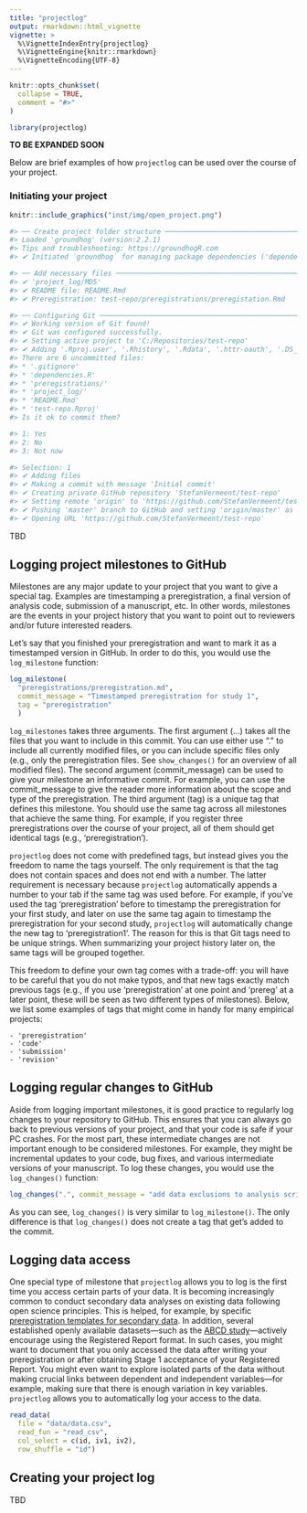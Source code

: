 ```yaml
---
title: "projectlog"
output: rmarkdown::html_vignette
vignette: >
  %\VignetteIndexEntry{projectlog}
  %\VignetteEngine{knitr::rmarkdown}
  %\VignetteEncoding{UTF-8}
---
```


```r
knitr::opts_chunk$set(
  collapse = TRUE,
  comment = "#>"
)
```

```r
library(projectlog)
```

**TO BE EXPANDED SOON**

Below are brief examples of how `projectlog` can be used over the course of your project.

### Initiating your project

```r
knitr::include_graphics("inst/img/open_project.png")
```

```r
#> ── Create project folder structure ───────────────────────────────────────────────────────────────────────────────────
#> Loaded 'groundhog' (version:2.2.1)
#> Tips and troubleshooting: https://groundhogR.com
#> ✔ Initiated `groundhog` for managing package dependencies ('dependencies.R')

#> ── Add necessary files ───────────────────────────────────────────────────────────────────────────────────────────────
#> ✔ 'project_log/MD5'
#> ✔ README file: README.Rmd
#> ✔ Preregistration: test-repo/preregistrations/preregistation.Rmd

#> ── Configuring Git ───────────────────────────────────────────────────────────────────────────────────────────────────
#> ✔ Working version of Git found!
#> ✔ Git was configured successfully.
#> ✔ Setting active project to 'C:/Repositories/test-repo'
#> ✔ Adding '.Rproj.user', '.Rhistory', '.Rdata', '.httr-oauth', '.DS_Store' to '.gitignore'
#> There are 6 uncommitted files:
#> * '.gitignore'
#> * 'dependencies.R'
#> * 'preregistrations/'
#> * 'project_log/'
#> * 'README.Rmd'
#> * 'test-repo.Rproj'
#> Is it ok to commit them?

#> 1: Yes
#> 2: No
#> 3: Not now

#> Selection: 1
#> ✔ Adding files
#> ✔ Making a commit with message 'Initial commit'
#> ✔ Creating private GitHub repository 'StefanVermeent/test-repo'
#> ✔ Setting remote 'origin' to 'https://github.com/StefanVermeent/test-repo.git'
#> ✔ Pushing 'master' branch to GitHub and setting 'origin/master' as upstream branch
#> ✔ Opening URL 'https://github.com/StefanVermeent/test-repo'
```

TBD

## Logging project milestones to GitHub

Milestones are any major update to your project that you want to give a special tag.
Examples are timestamping a preregistration, a final version of analysis code, submission of a manuscript, etc.
In other words, milestones are the events in your project history that you want to point out to reviewers and/or future interested readers.

Let's say that you finished your preregistration and want to mark it as a timestamped version in GitHub.
In order to do this, you would use the `log_milestone` function:

```r
log_milestone(
  "preregistrations/preregistration.md", 
  commit_message = "Timestamped preregistration for study 1", 
  tag = "preregistration"
  )
```


`log_milestones` takes three arguments.
The first argument (...) takes all the files that you want to include in this commit.
You can use either use "." to include all currently modified files, or you can include specific files only (e.g., only the preregistration files. See `show_changes()` for an overview of all modified files).
The second argument (commit_message) can be used to give your milestone an informative commit.
For example, you can use the commit_message to give the reader more information about the scope and type of the preregistration.
The third argument (tag) is a unique tag that defines this milestone.
You should use the same tag across all milestones that achieve the same thing.
For example, if you register three preregistrations over the course of your project, all of them should get identical tags (e.g., 'preregistration').

`projectlog` does not come with predefined tags, but instead gives you the freedom to name the tags yourself.
The only requirement is that the tag does not contain spaces and does not end with a number.
The latter requirement is necessary because `projectlog` automatically appends a number to your tab if the same tag was used before.
For example, if you've used the tag 'preregistration' before to timestamp the preregistration for your first study, and later on use the same tag again to timestamp the preregistration for your second study, `projectlog` will automatically change the new tag to 'preregistration1'.
The reason for this is that Git tags need to be unique strings.
When summarizing your project history later on, the same tags will be grouped together.

This freedom to define your own tag comes with a trade-off: you will have to be careful that you do not make typos, and that new tags exactly match previous tags (e.g., if you use 'preregistration' at one point and 'prereg' at a later point, these will be seen as two different types of milestones).
Below, we list some examples of tags that might come in handy for many empirical projects:

    - 'preregistration'
    - 'code'
    - 'submission'
    - 'revision'

## Logging regular changes to GitHub

Aside from logging important milestones, it is good practice to regularly log changes to your repository to GitHub.
This ensures that you can always go back to previous versions of your project, and that your code is safe if your PC crashes.
For the most part, these intermediate changes are not important enough to be considered milestones.
For example, they might be incremental updates to your code, bug fixes, and various intermediate versions of your manuscript.
To log these changes, you would use the `log_changes()` function:

```r
log_changes(".", commit_message = "add data exclusions to analysis script")
```

As you can see, `log_changes()` is very similar to `log_milestone()`.
The only difference is that `log_changes()` does not create a tag that get's added to the commit.


## Logging data access

One special type of milestone that `projectlog` allows you to log is the first time you access certain parts of your data.
It is becoming increasingly common to conduct secondary data analyses on existing data following open science principles.
This is helped, for example, by specific [preregistration templates for secondary data](https://osf.io/x4gzt/).
In addition, several established openly available datasets---such as the [ABCD study](https://abcdstudy.org/)---actively encourage using the Registered Report format.
In such cases, you might want to document that you only accessed the data after writing your preregistration or after obtaining Stage 1 acceptance of your Registered Report.
You might even want to explore isolated parts of the data without making crucial links between dependent and independent variables---for example, making sure that there is enough variation in key variables.
`projectlog` allows you to automatically log your access to the data.

```r
read_data(
  file = "data/data.csv", 
  read_fun = "read_csv", 
  col_select = c(id, iv1, iv2), 
  row_shuffle = "id")
```

## Creating your project log

TBD

